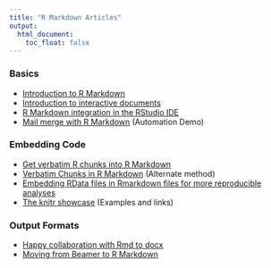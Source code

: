 ```yaml
---
title: "R Markdown Articles"
output:
  html_document:
    toc_float: false
---
```


### Basics

* [Introduction to R Markdown](articles_intro.html)
* [Introduction to interactive documents](articles_interactive.html)
* [R Markdown integration in the RStudio IDE](articles_integration.html)
* [Mail merge with R Markdown](articles_mail_merge.html) (Automation Demo)

### Embedding Code

* [Get verbatim R chunks into R Markdown](articles_verbatim.html)
* [Verbatim Chunks in R Markdown](articles_verbatim2.html) (Alternate method)
* [Embedding RData files in Rmarkdown files for more reproducible analyses](articles_rdata.html)
* [The knitr showcase](http://yihui.name/knitr/demo/showcase/) (Examples and links)

### Output Formats

* [Happy collaboration with Rmd to docx](articles_docx.html)
* [Moving from Beamer to R Markdown](articles_beamer.html)

